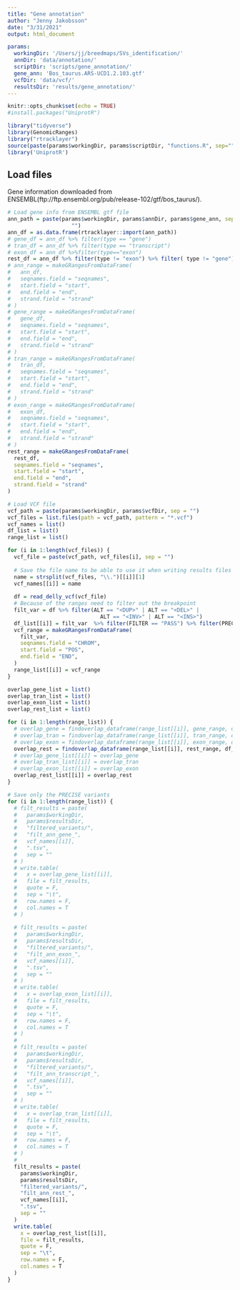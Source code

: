 ```yaml
---
title: "Gene annotation"
author: "Jenny Jakobsson"
date: "3/31/2021"
output: html_document

params:
  workingDir: '/Users/jj/breedmaps/SVs_identification/'
  annDir: 'data/annotation/'
  scriptDir: 'scripts/gene_annotation/'
  gene_ann: 'Bos_taurus.ARS-UCD1.2.103.gtf'
  vcfDir: 'data/vcf/'
  resultsDir: 'results/gene_annotation/'
---
```


```r
knitr::opts_chunk$set(echo = TRUE)
#install.packages("UniprotR")

library("tidyverse")
library(GenomicRanges)
library("rtracklayer")
source(paste(params$workingDir, params$scriptDir, "functions.R", sep=""))
library('UniprotR')
```


## Load files
Gene information downloaded from ENSEMBL(ftp://ftp.ensembl.org/pub/release-102/gtf/bos_taurus/).

```r
# Load gene info from ENSEMBL gtf file
ann_path = paste(params$workingDir, params$annDir, params$gene_ann, sep =
                    "")
ann_df = as.data.frame(rtracklayer::import(ann_path))
# gene_df = ann_df %>% filter(type == "gene")
# tran_df = ann_df %>% filter(type == "transcript")
# exon_df = ann_df %>%filter(type=="exon")
rest_df = ann_df %>% filter(type != "exon") %>% filter( type != "gene") %>% filter(type != "transcript")
# ann_range = makeGRangesFromDataFrame(
#   ann_df,
#   seqnames.field = "seqnames",
#   start.field = "start",
#   end.field = "end",
#   strand.field = "strand"
# )
# gene_range = makeGRangesFromDataFrame(
#   gene_df,
#   seqnames.field = "seqnames",
#   start.field = "start",
#   end.field = "end",
#   strand.field = "strand"
# )
# tran_range = makeGRangesFromDataFrame(
#   tran_df,
#   seqnames.field = "seqnames",
#   start.field = "start",
#   end.field = "end",
#   strand.field = "strand"
# )
# exon_range = makeGRangesFromDataFrame(
#   exon_df,
#   seqnames.field = "seqnames",
#   start.field = "start",
#   end.field = "end",
#   strand.field = "strand"
# )
rest_range = makeGRangesFromDataFrame(
  rest_df,
  seqnames.field = "seqnames",
  start.field = "start",
  end.field = "end",
  strand.field = "strand"
)

```

```r
# Load VCF file
vcf_path = paste(params$workingDir, params$vcfDir, sep = "")
vcf_files = list.files(path = vcf_path, pattern = "*.vcf")
vcf_names = list()
df_list = list()
range_list = list()

for (i in 1:length(vcf_files)) {
  vcf_file = paste(vcf_path, vcf_files[i], sep = "")
  
  # Save the file name to be able to use it when writing results files
  name = strsplit(vcf_files, "\\.")[[i]][1]
  vcf_names[[i]] = name
  
  df = read_delly_vcf(vcf_file)
  # Because of the ranges need to filter out the breakpoint
  filt_var = df %>% filter(ALT == "<DUP>" | ALT == "<DEL>" |
                             ALT == "<INV>" | ALT == "<INS>")
  df_list[[i]] = filt_var  %>% filter(FILTER == "PASS") %>% filter(PRECISE == TRUE)
  vcf_range = makeGRangesFromDataFrame(
    filt_var,
    seqnames.field = "CHROM",
    start.field = "POS",
    end.field = "END",
  )
  range_list[[i]] = vcf_range
}

```


```r
overlap_gene_list = list()
overlap_tran_list = list()
overlap_exon_list = list()
overlap_rest_list = list()

for (i in 1:length(range_list)) {
  # overlap_gene = findoverlap_dataframe(range_list[[i]], gene_range, df_list[[i]], gene_df)
  # overlap_tran = findoverlap_dataframe(range_list[[i]], tran_range, df_list[[i]], tran_df)
  # overlap_exon = findoverlap_dataframe(range_list[[i]], exon_range, df_list[[i]], exon_df)
  overlap_rest = findoverlap_dataframe(range_list[[i]], rest_range, df_list[[i]], rest_df)
  # overlap_gene_list[[i]] = overlap_gene
  # overlap_tran_list[[i]] = overlap_tran
  # overlap_exon_list[[i]] = overlap_exon
  overlap_rest_list[[i]] = overlap_rest
}
```



```r

# Save only the PRECISE variants
for (i in 1:length(range_list)) {
  # filt_results = paste(
  #   params$workingDir,
  #   params$resultsDir,
  #   "filtered_variants/",
  #   "filt_ann_gene_",
  #   vcf_names[[i]],
  #   ".tsv",
  #   sep = ""
  # )
  # write.table(
  #   x = overlap_gene_list[[i]],
  #   file = filt_results,
  #   quote = F,
  #   sep = "\t",
  #   row.names = F,
  #   col.names = T
  # )
  
  # filt_results = paste(
  #   params$workingDir,
  #   params$resultsDir,
  #   "filtered_variants/",
  #   "filt_ann_exon_",
  #   vcf_names[[i]],
  #   ".tsv",
  #   sep = ""
  # )
  # write.table(
  #   x = overlap_exon_list[[i]],
  #   file = filt_results,
  #   quote = F,
  #   sep = "\t",
  #   row.names = F,
  #   col.names = T
  # )
  # 
  # filt_results = paste(
  #   params$workingDir,
  #   params$resultsDir,
  #   "filtered_variants/",
  #   "filt_ann_transcript_",
  #   vcf_names[[i]],
  #   ".tsv",
  #   sep = ""
  # )
  # write.table(
  #   x = overlap_tran_list[[i]],
  #   file = filt_results,
  #   quote = F,
  #   sep = "\t",
  #   row.names = F,
  #   col.names = T
  # )
  # 
  filt_results = paste(
    params$workingDir,
    params$resultsDir,
    "filtered_variants/",
    "filt_ann_rest_",
    vcf_names[[i]],
    ".tsv",
    sep = ""
  )
  write.table(
    x = overlap_rest_list[[i]],
    file = filt_results,
    quote = F,
    sep = "\t",
    row.names = F,
    col.names = T
  )
}

```



